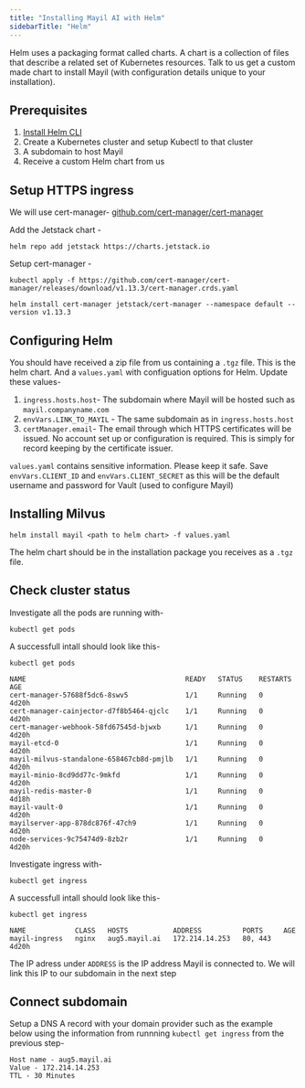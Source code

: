 ```yaml
---
title: "Installing Mayil AI with Helm"
sidebarTitle: "Helm"
---
```


Helm uses a packaging format called charts. A chart is a collection of files that describe a related set of Kubernetes resources. Talk to us get a custom made chart to install Mayil (with configuration details unique to your installation).


## Prerequisites

1. [Install Helm CLI](https://helm.sh/docs/intro/install/)
2. Create a Kubernetes cluster and setup Kubectl to that cluster
3. A subdomain to host Mayil
3. Receive a custom Helm chart from us




## Setup HTTPS ingress

We will use cert-manager- [github.com/cert-manager/cert-manager](https://github.com/cert-manager/cert-manager)


Add the Jetstack chart -

```
helm repo add jetstack https://charts.jetstack.io
```

Setup cert-manager -

```
kubectl apply -f https://github.com/cert-manager/cert-manager/releases/download/v1.13.3/cert-manager.crds.yaml
```



```
helm install cert-manager jetstack/cert-manager --namespace default --version v1.13.3
```

## Configuring Helm

You should have received a zip file from us containing a `.tgz` file. This is the helm chart. And a `values.yaml` with configuation options for Helm. Update these values-

1. `ingress.hosts.host`- The subdomain where Mayil will be hosted such as `mayil.companyname.com`
2. `envVars.LINK_TO_MAYIL` - The same subdomain as in `ingress.hosts.host`
3.  `certManager.email`- The email through which HTTPS certificates will be issued. No account set up or configuration is required. This is simply for record keeping by the certificate issuer.

`values.yaml` contains sensitive information. Please keep it safe. Save `envVars.CLIENT_ID` and `envVars.CLIENT_SECRET` as this will be the default username and password for Vault (used to configure Mayil)


## Installing Milvus

```
helm install mayil <path to helm chart> -f values.yaml
```

The helm chart should be in the installation package you receives as a `.tgz` file.

## Check cluster status

Investigate all the pods are running with-

```
kubectl get pods
```

A successfull intall should look like this-

```
kubectl get pods

NAME                                       READY   STATUS    RESTARTS        AGE
cert-manager-57688f5dc6-8swv5              1/1     Running   0               4d20h
cert-manager-cainjector-d7f8b5464-qjclc    1/1     Running   0               4d20h
cert-manager-webhook-58fd67545d-bjwxb      1/1     Running   0               4d20h
mayil-etcd-0                               1/1     Running   0               4d20h
mayil-milvus-standalone-658467cb8d-pmjlb   1/1     Running   0               4d20h
mayil-minio-8cd9dd77c-9mkfd                1/1     Running   0               4d20h
mayil-redis-master-0                       1/1     Running   0               4d18h
mayil-vault-0                              1/1     Running   0               4d20h
mayilserver-app-878dc876f-47ch9            1/1     Running   0               4d20h
node-services-9c75474d9-8zb2r              1/1     Running   0               4d20h
```


Investigate ingress with-

```
kubectl get ingress
```

A successfull intall should look like this-

```
kubectl get ingress

NAME            CLASS   HOSTS           ADDRESS          PORTS     AGE
mayil-ingress   nginx   aug5.mayil.ai   172.214.14.253   80, 443   4d20h
```

The IP adress under `ADDRESS` is the IP address Mayil is connected to. We will link this IP to our subdomain in the next step


## Connect subdomain

Setup a DNS A record with your domain provider such as the example below using the information from runnning `kubectl get ingress` from the previous step-

```
Host name - aug5.mayil.ai
Value - 172.214.14.253
TTL - 30 Minutes
```
			


